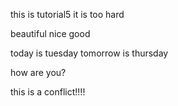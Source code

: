 this is tutorial5
it is too hard

beautiful
nice 
good

today is tuesday
tomorrow is thursday

how are you?

this is a conflict!!!!



